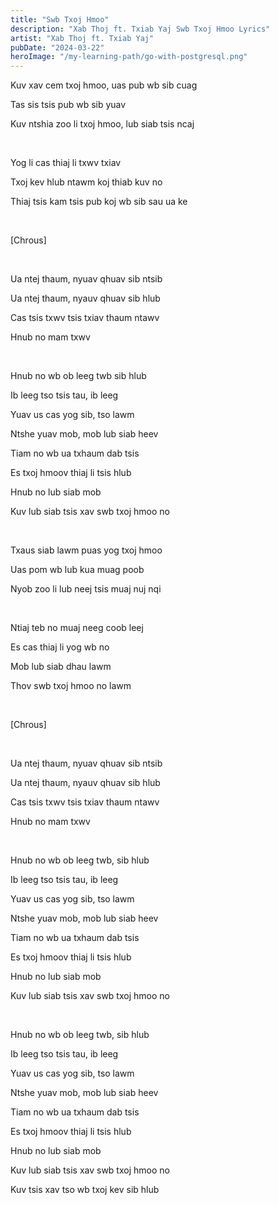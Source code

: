 ```yaml
---
title: "Swb Txoj Hmoo"
description: "Xab Thoj ft. Txiab Yaj Swb Txoj Hmoo Lyrics"
artist: "Xab Thoj ft. Txiab Yaj"
pubDate: "2024-03-22"
heroImage: "/my-learning-path/go-with-postgresql.png"
---
```


Kuv xav cem txoj hmoo, uas pub wb sib cuag

Tas sis tsis pub wb sib yuav

Kuv ntshia zoo li txoj hmoo, lub siab tsis ncaj

<br />

Yog li cas thiaj li txwv txiav

Txoj kev hlub ntawm koj thiab kuv no

Thiaj tsis kam tsis pub koj wb sib sau ua ke

<br />

[Chrous]

<br />

Ua ntej thaum, nyuav qhuav sib ntsib

Ua ntej thaum, nyauv qhuav sib hlub

Cas tsis txwv tsis txiav thaum ntawv

Hnub no mam txwv

<br />

Hnub no wb ob leeg twb sib hlub

Ib leeg tso tsis tau, ib leeg

Yuav us cas yog sib, tso lawm

Ntshe yuav mob, mob lub siab heev

Tiam no wb ua txhaum dab tsis

Es txoj hmoov thiaj li tsis hlub

Hnub no lub siab mob

Kuv lub siab tsis xav swb txoj hmoo no

<br />

Txaus siab lawm puas yog txoj hmoo

Uas pom wb lub kua muag poob

Nyob zoo li lub neej tsis muaj nuj nqi

<br />

Ntiaj teb no muaj neeg coob leej

Es cas thiaj li yog wb no

Mob lub siab dhau lawm

Thov swb txoj hmoo no lawm

<br />

[Chrous]

<br />

Ua ntej thaum, nyuav qhuav sib ntsib

Ua ntej thaum, nyauv qhuav sib hlub

Cas tsis txwv tsis txiav thaum ntawv

Hnub no mam txwv

<br />

Hnub no wb ob leeg twb, sib hlub

Ib leeg tso tsis tau, ib leeg

Yuav us cas yog sib, tso lawm

Ntshe yuav mob, mob lub siab heev

Tiam no wb ua txhaum dab tsis

Es txoj hmoov thiaj li tsis hlub

Hnub no lub siab mob

Kuv lub siab tsis xav swb txoj hmoo no

<br />

Hnub no wb ob leeg twb, sib hlub

Ib leeg tso tsis tau, ib leeg

Yuav us cas yog sib, tso lawm

Ntshe yuav mob, mob lub siab heev

Tiam no wb ua txhaum dab tsis

Es txoj hmoov thiaj li tsis hlub

Hnub no lub siab mob

Kuv lub siab tsis xav swb txoj hmoo no

Kuv tsis xav tso wb txoj kev sib hlub

